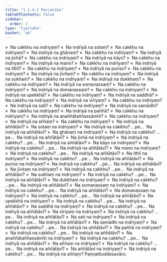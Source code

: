 ```yaml
---
title: "1.1.4.2 Paccanīka"
tableOfContents: false
sidebar:
  order: 2
type: "tipitaka"
basket: "ab"
---
```



<DynamicBreadcrumb />

<Division number="72">

<Paragraph number="473">
»  Na cakkhu na indriyaṃ?
</Paragraph>

<Paragraph number="474">
«  Na indriyā na sotaṃ?
</Paragraph>

<Paragraph number="475">
»  Na cakkhu na indriyaṃ?
</Paragraph>

<Paragraph number="476">
«  Na indriyā na ghānaṃ?
</Paragraph>

<Paragraph number="477">
»  Na cakkhu na indriyaṃ?
</Paragraph>

<Paragraph number="478">
«  Na indriyā na jivhā?
</Paragraph>

<Paragraph number="479">
»  Na cakkhu na indriyaṃ?
</Paragraph>

<Paragraph number="480">
«  Na indriyā na kāyo?
</Paragraph>

<Paragraph number="481">
»  Na cakkhu na indriyaṃ?
</Paragraph>

<Paragraph number="482">
«  Na indriyā na mano?
</Paragraph>

<Paragraph number="483">
»  Na cakkhu na indriyaṃ?
</Paragraph>

<Paragraph number="484">
«  Na indriyā na itthī?
</Paragraph>

<Paragraph number="485">
»  Na cakkhu na indriyaṃ?
</Paragraph>

<Paragraph number="486">
«  Na indriyā na puriso?
</Paragraph>

<Paragraph number="487">
»  Na cakkhu na indriyaṃ?
</Paragraph>

<Paragraph number="488">
«  Na indriyā na jīvitaṃ?
</Paragraph>

<Paragraph number="489">
»  Na cakkhu na indriyaṃ?
</Paragraph>

<Paragraph number="490">
«  Na indriyā na sukhaṃ?
</Paragraph>

<Paragraph number="491">
»  Na cakkhu na indriyaṃ?
</Paragraph>

<Paragraph number="492">
«  Na indriyā na dukkhaṃ?
</Paragraph>

<Paragraph number="493">
»  Na cakkhu na indriyaṃ?
</Paragraph>

<Paragraph number="494">
«  Na indriyā na somanassaṃ?
</Paragraph>

<Paragraph number="495">
»  Na cakkhu na indriyaṃ?
</Paragraph>

<Paragraph number="496">
«  Na indriyā na domanassaṃ?
</Paragraph>

<Paragraph number="497">
»  Na cakkhu na indriyaṃ?
</Paragraph>

<Paragraph number="498">
«  Na indriyā na upekkhā?
</Paragraph>

<Paragraph number="499">
»  Na cakkhu na indriyaṃ?
</Paragraph>

<Paragraph number="500">
«  Na indriyā na saddhā?
</Paragraph>

<Paragraph number="501">
»  Na cakkhu na indriyaṃ?
</Paragraph>

<Paragraph number="502">
«  Na indriyā na vīriyaṃ?
</Paragraph>

<Paragraph number="503">
»  Na cakkhu na indriyaṃ?
</Paragraph>

<Paragraph number="504">
«  Na indriyā na sati?
</Paragraph>

<Paragraph number="505">
»  Na cakkhu na indriyaṃ?
</Paragraph>

<Paragraph number="506">
«  Na indriyā na samādhi?
</Paragraph>

<Paragraph number="507">
»  Na cakkhu na indriyaṃ?
</Paragraph>

<Paragraph number="508">
«  Na indriyā na paññā?
</Paragraph>

<Paragraph number="509">
»  Na cakkhu na indriyaṃ?
</Paragraph>

<Paragraph number="510">
«  Na indriyā na anaññātaññassāmīti?
</Paragraph>

<Paragraph number="511">
»  Na cakkhu na indriyaṃ?
</Paragraph>

<Paragraph number="512">
«  Na indriyā na aññaṃ?
</Paragraph>

<Paragraph number="513">
»  Na cakkhu na indriyaṃ?
</Paragraph>

<Paragraph number="514">
«  Na indriyā na aññātāvī?
</Paragraph>

</Division>
<Division number="73">

<Paragraph number="515">
»  Na sotaṃ na indriyaṃ?
</Paragraph>

<Paragraph number="516">
«  Na indriyā na cakkhu? …pe…  Na indriyā na aññātāvī?
</Paragraph>

</Division>
<Division number="74">

<Paragraph number="517">
»  Na ghānaṃ na indriyaṃ?
</Paragraph>

<Paragraph number="518">
«  Na indriyā na cakkhu? …pe…  Na indriyā na aññātāvī?
</Paragraph>

</Division>
<Division number="75">

<Paragraph number="519">
»  Na jivhā na indriyaṃ?
</Paragraph>

<Paragraph number="520">
«  Na indriyā na cakkhu? …pe…  Na indriyā na aññātāvī?
</Paragraph>

</Division>
<Division number="76">

<Paragraph number="521">
»  Na kāyo na indriyaṃ?
</Paragraph>

<Paragraph number="522">
«  Na indriyā na cakkhu? …pe…  Na indriyā na aññātāvī?
</Paragraph>

</Division>
<Division number="77">

<Paragraph number="523">
»  Na mano na indriyaṃ?
</Paragraph>

<Paragraph number="524">
«  Na indriyā na cakkhu? …pe…  Na indriyā na aññātāvī?
</Paragraph>

</Division>
<Division number="78">

<Paragraph number="525">
»  Na itthī na indriyaṃ?
</Paragraph>

<Paragraph number="526">
«  Na indriyā na cakkhu? …pe…  Na indriyā na aññātāvī?
</Paragraph>

</Division>
<Division number="79">

<Paragraph number="527">
»  Na puriso na indriyaṃ?
</Paragraph>

<Paragraph number="528">
«  Na indriyā na cakkhu? …pe…  Na indriyā na aññātāvī?
</Paragraph>

</Division>
<Division number="80">

<Paragraph number="529">
»  Na jīvitaṃ na indriyaṃ?
</Paragraph>

<Paragraph number="530">
«  Na indriyā na cakkhu? …pe…  Na indriyā na aññātāvī?
</Paragraph>

</Division>
<Division number="81">

<Paragraph number="531">
»  Na sukhaṃ na indriyaṃ?
</Paragraph>

<Paragraph number="532">
«  Na indriyā na cakkhu? …pe…  Na indriyā na aññātāvī?
</Paragraph>

</Division>
<Division number="82">

<Paragraph number="533">
»  Na dukkhaṃ na indriyaṃ?
</Paragraph>

<Paragraph number="534">
«  Na indriyā na cakkhu? …pe…  Na indriyā na aññātāvī?
</Paragraph>

</Division>
<Division number="83">

<Paragraph number="535">
»  Na somanassaṃ na indriyaṃ?
</Paragraph>

<Paragraph number="536">
«  Na indriyā na cakkhu? …pe…  Na indriyā na aññātāvī?
</Paragraph>

</Division>
<Division number="84">

<Paragraph number="537">
»  Na domanassaṃ na indriyaṃ?
</Paragraph>

<Paragraph number="538">
«  Na indriyā na cakkhu? …pe…  Na indriyā na aññātāvī?
</Paragraph>

</Division>
<Division number="85">

<Paragraph number="539">
»  Na upekkhā na indriyaṃ?
</Paragraph>

<Paragraph number="540">
«  Na indriyā na cakkhu? …pe…  Na indriyā na aññātāvī?
</Paragraph>

</Division>
<Division number="86">

<Paragraph number="541">
»  Na saddhā na indriyaṃ?
</Paragraph>

<Paragraph number="542">
«  Na indriyā na cakkhu? …pe…  Na indriyā na aññātāvī?
</Paragraph>

</Division>
<Division number="87">

<Paragraph number="543">
»  Na vīriyaṃ na indriyaṃ?
</Paragraph>

<Paragraph number="544">
«  Na indriyā na cakkhu? …pe…  Na indriyā na aññātāvī?
</Paragraph>

</Division>
<Division number="88">

<Paragraph number="545">
»  Na sati na indriyaṃ?
</Paragraph>

<Paragraph number="546">
«  Na indriyā na cakkhu? …pe…  Na indriyā na aññātāvī?
</Paragraph>

</Division>
<Division number="89">

<Paragraph number="547">
»  Na samādhi na indriyaṃ?
</Paragraph>

<Paragraph number="548">
«  Na indriyā na cakkhu? …pe…  Na indriyā na aññātāvī?
</Paragraph>

</Division>
<Division number="90">

<Paragraph number="549">
»  Na paññā na indriyaṃ?
</Paragraph>

<Paragraph number="550">
«  Na indriyā na cakkhu? …pe…  Na indriyā na aññātāvī?
</Paragraph>

</Division>
<Division number="91">

<Paragraph number="551">
»  Na anaññātaññassāmīti na indriyaṃ?
</Paragraph>

<Paragraph number="552">
«  Na indriyā na cakkhu? …pe…  Na indriyā na aññātāvī?
</Paragraph>

</Division>
<Division number="92">

<Paragraph number="553">
»  Na aññaṃ na indriyaṃ?
</Paragraph>

<Paragraph number="554">
«  Na indriyā na cakkhu? …pe…  Na indriyā na aññātāvī?
</Paragraph>

</Division>
<Division number="93">

<Paragraph number="555">
»  Na aññātāvī na indriyaṃ?
</Paragraph>

<Paragraph number="556">
«  Na indriyā na cakkhu? …pe…  Na indriyā na aññaṃ?

</Paragraph>
</Division>

<Paragraph number="557" type="center">
Paṇṇattiuddesavāro.
</Paragraph>
